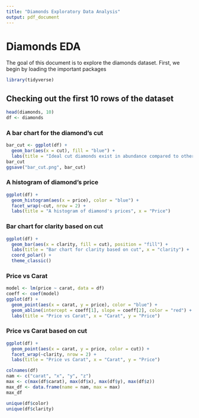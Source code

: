 ```yaml
---
title: "Diamonds Exploratory Data Analysis"
output: pdf_document
---
```


# Diamonds EDA

The goal of this document is to explore the diamonds dataset. First, we begin by loading the important packages

```r
library(tidyverse)
```
## Checking out the first 10 rows of the dataset

```r
head(diamonds, 10)
df <- diamonds
```

### A bar chart for the diamond's cut

```r
bar_cut <- ggplot(df) +
  geom_bar(aes(x = cut), fill = "blue") +
  labs(title = "Ideal cut diamonds exist in abundance compared to others", x = "cut", y = "count")
bar_cut
ggsave("bar_cut.png", bar_cut)
```


### A histogram of diamond's price

```r
ggplot(df) +
  geom_histogram(aes(x = price), color = "blue") +
  facet_wrap(~cut, nrow = 2) + 
  labs(title = "A histogram of diamond's prices", x = "Price")
```
### Bar chart for clarity based on cut

```r
ggplot(df) +
  geom_bar(aes(x = clarity, fill = cut), position = "fill") +
  labs(title = "Bar chart for clarity based on cut", x = "clarity") +
  coord_polar() +
  theme_classic()
```
### Price vs Carat

```r
model <- lm(price ~ carat, data = df)
coeff <- coef(model)
ggplot(df) +
  geom_point(aes(x = carat, y = price), color = "blue") +
  geom_abline(intercept = coeff[1], slope = coeff[2], color = "red") +
  labs(title = "Price vs Carat", x = "Carat", y = "Price")
```
### Price vs Carat based on cut

```r
ggplot(df) +
  geom_point(aes(x = carat, y = price, color = cut)) +
  facet_wrap(~clarity, nrow = 2) +
  labs(title = "Price vs Carat", x = "Carat", y = "Price")
```


```r
colnames(df)
nam <- c("carat", "x", "y", "z")
max <- c(max(df$carat), max(df$x), max(df$y), max(df$z))
max_df <- data.frame(name = nam, max = max)
max_df
```

```r
unique(df$color)
unique(df$clarity)
```



